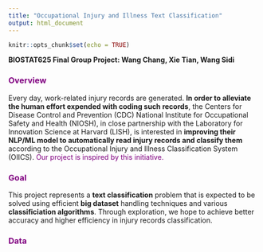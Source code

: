 ```yaml
---
title: "Occupational Injury and Illness Text Classification"
output: html_document
---
```


```r
knitr::opts_chunk$set(echo = TRUE)
```

**BIOSTAT625 Final Group Project: Wang Chang, Xie Tian, Wang Sidi**

### <span style = "color:purple">Overview</span>

Every day, work-related injury records are generated. **In order to alleviate the human effort expended with coding such records**, the Centers for Disease Control and Prevention (CDC) National Institute for Occupational Safety and Health (NIOSH), in close partnership with the Laboratory for Innovation Science at Harvard (LISH), is interested in **improving their NLP/ML model to automatically read injury records and classify them** according to the Occupational Injury and Illness Classification System (OIICS). <span style = "color:purple">Our project is inspired by this initiative.</span>

### <span style = "color:purple">Goal</span>

This project represents a **text classification** problem that is expected to be solved using efficient **big dataset** handling techniques and various **classificiation algorithms**. Through exploration, we hope to achieve better accuracy and higher efficiency in injury records classification.


### <span style = "color:purple">Data</span>